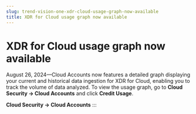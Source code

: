 ```yaml
---
slug: trend-vision-one-xdr-cloud-usage-graph-now-available
title: XDR for Cloud usage graph now available
---
```

# XDR for Cloud usage graph now available

August 26, 2024—Cloud Accounts now features a detailed graph displaying your current and historical data ingestion for XDR for Cloud, enabling you to track the volume of data analyzed. To view the usage graph, go to **Cloud Security → Cloud Accounts** and click **Credit Usage**.

**Cloud Security → Cloud Accounts**
:::
